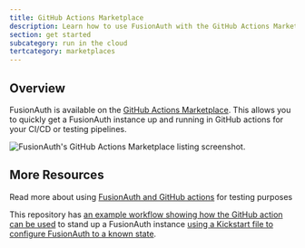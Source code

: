 ```yaml
---
title: GitHub Actions Marketplace
description: Learn how to use FusionAuth with the GitHub Actions Marketplace.
section: get started
subcategory: run in the cloud
tertcategory: marketplaces
---
```


## Overview

FusionAuth is available on the [GitHub Actions Marketplace](https://github.com/marketplace/actions/fusionauth-action). This allows you to quickly get a FusionAuth instance up and running in GitHub actions for your CI/CD or testing pipelines.

![FusionAuth's GitHub Actions Marketplace listing screenshot.](/img/docs/get-started/run-in-the-cloud/marketplaces/gha.png)

## More Resources

Read more about using [FusionAuth and GitHub actions](/docs/get-started/run-in-the-cloud/github-actions) for testing purposes

This repository has [an example workflow showing how the GitHub action can be used](https://github.com/FusionAuth/fusionauth-theme-history-updater/blob/main/.github/workflows/update-theme-history.yml#L69) to stand up a FusionAuth instance [using a Kickstart file to configure FusionAuth to a known state](/docs/get-started/download-and-install/development/kickstart).

